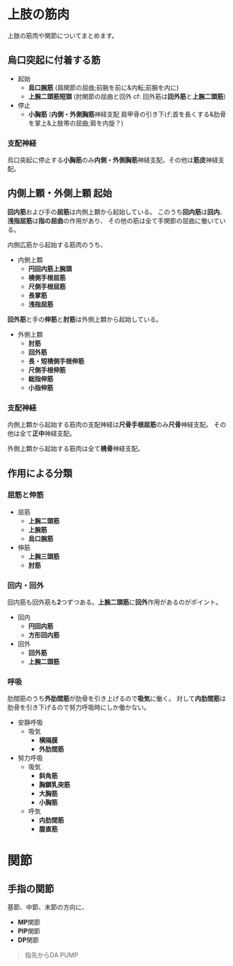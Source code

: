 # 上肢の筋肉
上肢の筋肉や関節についてまとめます。

## 烏口突起に付着する筋
- 起始
    - **烏口腕筋** (肩関節の屈曲;前腕を前に&内転;前腕を内に)
    - **上腕二頭筋短頭** (肘関節の屈曲と回外 cf: 回外筋は**回外筋**と**上腕二頭筋**)
- 停止
    - **小胸筋** (**内側・外側胸筋**神経支配 肩甲骨の引き下げ;首を長くする&肋骨を掌上&上肢帯の屈曲;肩を内旋？)

### 支配神経
烏口突起に停止する**小胸筋**のみ**内側・外側胸筋**神経支配。その他は**筋皮**神経支配。


## 内側上顆・外側上顆 起始
**回内筋**および手の**屈筋**は内側上顆から起始している。
このうち**回内筋**は**回内**、**浅指屈筋**は**指の屈曲**の作用があり、
その他の筋は全て手関節の屈曲に働いている。

内側広筋から起始する筋肉のうち、

- 内側上顆
    - **円回内筋上腕頭**
    - **橈側手根屈筋**
    - **尺側手根屈筋**
    - **長掌筋**
    - **浅指屈筋**


**回外筋**と手の**伸筋**と**肘筋**は外側上顆から起始している。

- 外側上顆
    - **肘筋**
    - **回外筋**
    - **長・短橈側手根伸筋**
    - **尺側手根伸筋**
    - **総指伸筋**
    - **小指伸筋**

### 支配神経
内側上顆から起始する筋肉の支配神経は**尺骨手根屈筋**のみ**尺骨**神経支配。
その他は全て**正中**神経支配。

外側上顆から起始する筋肉は全て**橈骨**神経支配。

## 作用による分類

### 屈筋と伸筋
- 屈筋
    - **上腕二頭筋**
    - **上腕筋**
    - **烏口腕筋**
- 伸筋
    - **上腕三頭筋**
    - **肘筋**

### 回内・回外
回内筋も回外筋も**2**つずつある。**上腕二頭筋**に**回外**作用があるのがポイント。

- 回内
    - **円回内筋**
    - **方形回内筋**
- 回外
    - **回外筋**
    - **上腕二頭筋**

### 呼吸
肋間筋のうち**外肋間筋**が肋骨を引き上げるので**吸気**に働く。
対して**内肋間筋**は肋骨を引き下げるので努力呼吸時にしか働かない。

- 安静呼吸
    - 吸気
        - **横隔膜**
        - **外肋間筋**
- 努力呼吸
    - 吸気
        - **斜角筋**
        - **胸鎖乳突筋**
        - **大胸筋**
        - **小胸筋**
    - 呼気
        - **内肋間筋**
        - **腹直筋**

# 関節
## 手指の関節
基節、中節、末節の方向に、
- **MP**関節
- **PIP**関節
- **DP**関節

> 指先からDA PUMP
